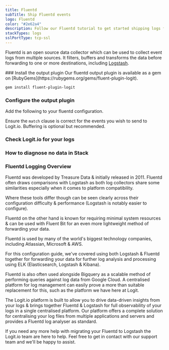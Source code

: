 ```yaml
---
title: Fluentd
subTitle: Ship Fluentd events
logo: Fluentd
color: "#2e62a4"
description: Follow our Fluentd tutorial to get started shipping logs from Fluentd events to Logstash for monitoring and analysis in Logit.io.
stackTypes: logs
sslPortType: tcp-ssl
---
```


Fluentd is an open source data collector which can be used to collect event logs from multiple sources. 
It filters, buffers and transforms the data before forwarding to one or more destinations, including 
[Logstash](/integrations/log-management/shippers/logstash).

<Steps>
  ### Install the output plugin

  <Callout type="info">
      Our fluentd output plugin is available as a gem on [RubyGems](https://rubygems.org/gems/fluent-plugin-logit).
  </Callout>

  ```bash copy
  gem install fluent-plugin-logit
  ```
  
  ### Configure the output plugin

  Add the following to your fluentd configuration.

  <FluentDConfig />

  Ensure the `match` clause is correct for the events you wish to send to Logit.io. Buffering is optional but recommended.

  ### Check Logit.io for your logs
  <LaunchStack utmMedium="logs" utmCampaign="fluentd" source="fluentd" />

  ### How to diagnose no data in Stack

  <DiagnoseNoData />

</Steps>

### Fluentd Logging Overview

Fluentd was developed by Treasure Data & initially released in 2011. Fluentd often draws comparisons with Logstash as both log 
collectors share some similarities especially when it comes to platform compatibility.

Where these tools differ though can be seen clearly across their configuration difficulty & performance (Logstash is notably easier 
to configure).

Fluentd on the other hand is known for requiring minimal system resources & can be used with Fluent Bit for an even more lightweight 
method of forwarding your data.

Fluentd is used by many of the world's biggest technology companies, including Atlassian, Microsoft & AWS.

For this configuration guide, we've covered using both Logstash & Fluentd together for forwarding your data for further log 
analysis and processing using ELK (Elasticsearch, Logstash & Kibana).

Fluentd is also often used alongside Bigquery as a scalable method of performing queries against log data from Google Cloud. 
A centralised platform for log management can easily prove a more than suitable replacement for this, such as the platform 
we have here at Logit.

The Logit.io platform is built to allow you to drive data-driven insights from your logs & brings together Fluentd & Logstash 
for full observability of your logs in a single centralised platform. Our platform offers a complete solution for centralising 
your log files from multiple applications and servers and provides a Fluentd log analyser as standard.

If you need any more help with migrating your Fluentd to Logstash the Logit.io team are here to help. 
Feel free to get in contact with our support team <IntercomButton text="via live chat" /> and we'll be happy to assist.




